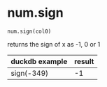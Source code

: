 # num.sign { #duckops.num.sign }

`num.sign(col0)`

returns the sign of x as -1, 0 or 1

| duckdb example | result |
| -------------- | ------ |
| sign(-349) | -1 |
